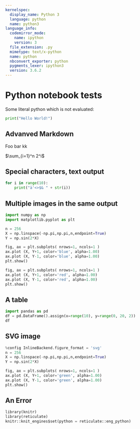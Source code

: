 ```yaml
---
kernelspec:
  display_name: Python 3
  language: python
  name: python3
language_info:
  codemirror_mode:
    name: ipython
    version: 3
  file_extension: .py
  mimetype: text/x-python
  name: python
  nbconvert_exporter: python
  pygments_lexer: ipython3
  version: 3.6.2
---
```


# Python notebook tests

Some literal python which is not evaluated:

```python
print("Hello World!")
```

## Advanved Markdown

Foo bar kk

$\sum_{i=1}^n 2^i$

## Special characters, text output

```python
for i in range(10):
    print("ä'<>$& " + str(i))
```

## Multiple images in the same output

```python
import numpy as np
import matplotlib.pyplot as plt

n = 256
X = np.linspace(-np.pi,np.pi,n,endpoint=True)
Y = np.sin(2*X)

fig, ax = plt.subplots( nrows=1, ncols=1 )
ax.plot (X, Y+1, color='blue', alpha=1.00)
ax.plot (X, Y-1, color='blue', alpha=1.00)
plt.show()

fig, ax = plt.subplots( nrows=1, ncols=1 )
ax.plot (X, Y+1, color='red', alpha=1.00)
ax.plot (X, Y-1, color='red', alpha=1.00)
plt.show()
```

## A table

```python
import pandas as pd
df = pd.DataFrame().assign(x=range(10), y=range(0, 20, 2))
df
```

## SVG image

```python
%config InlineBackend.figure_format = 'svg'
n = 256
X = np.linspace(-np.pi,np.pi,n,endpoint=True)
Y = np.sin(2*X)

fig, ax = plt.subplots( nrows=1, ncols=1 )
ax.plot (X, Y+1, color='green', alpha=1.00)
ax.plot (X, Y-1, color='green', alpha=1.00)
plt.show()
```

## An Error

```python
library(knitr)
library(reticulate)
knitr::knit_engines$set(python = reticulate::eng_python)
```
